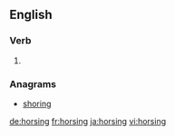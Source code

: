 ==English==

===Verb===
{{head|en}}

# {{present participle of|horse|lang=en}}

===Anagrams===
* [[shoring#English|shoring]]

[[de:horsing]]
[[fr:horsing]]
[[ja:horsing]]
[[vi:horsing]]